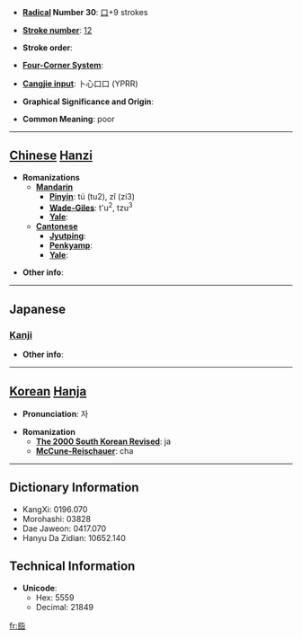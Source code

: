 * '''[[Wiktionary:Chinese radical index| Radical]] Number 30''': [[Wiktionary:Chinese radical index 口|口]]+9 strokes

* '''[[Wiktionary:Chinese total strokes index|Stroke number]]''': [[Wiktionary:Chinese total strokes index 12|12]]

* '''Stroke order''': 

* '''[[Wiktionary:Chinese four corner index|Four-Corner System]]''': 

* '''[[Wiktionary:Chinese Cangjie index|Cangjie input]]''': 卜心口口 (YPRR)

* '''Graphical Significance and Origin''': 

* '''Common Meaning''': poor

----

== [[Chinese]] [[Hanzi]] ==

* '''Romanizations'''
** '''[[Mandarin]]'''
*** '''[[Pinyin]]''': tú (tu2), zǐ (zi3)
*** '''[[Wade-Giles]]''': t'u<sup>2</sup>, tzu<sup>3</sup>
*** '''[[Yale]]''': 
** '''[[Cantonese]]'''
*** '''[[Jyutping]]''':
*** '''[[Penkyamp]]''': 
*** '''[[Yale]]''': 

* '''Other info''': 

----

==Japanese==
===[[Kanji]]===
{{kanji|on readings=[[し]] (shi), [[せい]] (sei), [[ざい]] (zai), [[じ]] (ji), [[せき]] (seki), [[きょう]] (kyō)
|kun readings=[[ゆがむ]] (yugamu), [[これ]] (kore), [[この]] (kono)
}}

* '''Other info''':  

----

== [[Korean]] [[Hanja]] ==

* '''Pronunciation''': 자

* '''Romanization'''
** '''[[The 2000 South Korean Revised Romanization|The 2000 South Korean Revised]]''': ja
** '''[[McCune-Reischauer]]''': cha

----

== Dictionary Information ==

* KangXi: 0196.070
* Morohashi: 03828
* Dae Jaweon: 0417.070
* Hanyu Da Zidian: 10652.140

== Technical Information ==

* '''Unicode''':
** Hex: 5559
** Decimal: 21849

[[fr:啙]]